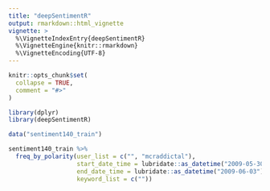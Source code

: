 ```yaml
---
title: "deepSentimentR"
output: rmarkdown::html_vignette
vignette: >
  %\VignetteIndexEntry{deepSentimentR}
  %\VignetteEngine{knitr::rmarkdown}
  %\VignetteEncoding{UTF-8}
---
```


```r
knitr::opts_chunk$set(
  collapse = TRUE,
  comment = "#>"
)
```

```r
library(dplyr)
library(deepSentimentR)

data("sentiment140_train")

sentiment140_train %>% 
  freq_by_polarity(user_list = c("", "mcraddictal"), 
                   start_date_time = lubridate::as_datetime("2009-05-30"),
                   end_date_time = lubridate::as_datetime("2009-06-03"),
                   keyword_list = c(""))
```
